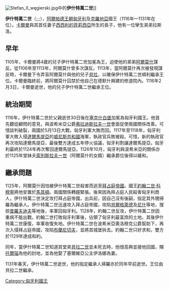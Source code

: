 {{unreferenced|time=2015-02-12T15:09:37+00:00}}
{{noteTA
|1=zh-hans:伊什特万;zh-hant:伊什特萬; zh-tw:史蒂芬;
}}
[[File:Stefan_II_węgierski.jpg|thumb]]中的'''伊什特萬二世''']]

'''伊什特萬二世'''（{{lang-hu|II István}};{{lang-hr|Stjepan II}};{{lang-sk|Štefan II}};{{bd||1101年||1131年}}），[[阿爾帕德王朝|阿爾帕德王朝]][[匈牙利|匈牙利]]及[[克羅地亞|克羅地亞]]國王（1116年—1131年在位）。[[卡爾曼_(匈牙利)|卡爾曼]]與其首任妻子[[西西利的菲莉西亞|西西利的菲莉西亞]]所生的長子，他有一位孿生弟弟拉斯洛。

==早年==
1105年，卡爾曼將4歲的兒子伊什特萬二世加冕為王，迫使他的弟弟[[阿爾莫什王子|阿爾莫什]]謀反。從1106年至1113年，阿爾莫什曾多次謀反。1113年，當阿爾莫什再次被發現謀反時，卡爾曼下令弄盲阿爾莫什與他的兒子[[貝拉二世|貝拉]]，以確保伊什特萬二世順利繼承王位。卡爾曼臨終前，將阿爾莫什囚禁於他自己在德默什興建的修道院內。1116年2月3日，卡爾曼逝世，他的兒子伊什特萬二世繼承王位。

==統治期間==
1116年，伊什特萬二世於父親逝世30日後在[[塞克什白堡|塞克什白堡]]加冕為匈牙利國王。他首先聽從顧問的意見，與波希米亞公爵[[弗拉迪斯拉夫一世|弗拉迪斯拉夫一世]]會面促使兩國關係改善。可惜談判破裂，兩國於5月13日大戰，匈牙利軍大敗而回。1117年至1118年，匈牙利軍大敗入侵[[達爾馬提亞|達爾馬提亞]]的[[威尼斯共和國|威尼斯共和國]]海軍，執政官兵敗被殺。可惜，新的執政官再次攻陷達爾馬提亞，最後雙方達成五年停火協議，匈牙利割讓達爾馬提亞。匈牙利最終於1124年再次奪回達爾馬提亞。1126年10月，匈牙利與波希米亞的關係亦於1125年堂妹夫[[索别斯拉夫一世|索別斯拉夫一世]]（阿爾莫什的女婿）繼承爵位後得以緩和。

==繼承問題==
1125年，阿爾莫什因怕被伊什特萬二世殺害而逃至[[拜占庭帝國|拜占庭帝國]]。國王[[約翰二世_(拜占庭)|約翰二世·科穆寧]]將他安置於[[馬其頓|馬其頓]]。兩國關係轉趨緊張。後來因為拜占庭人民殺害匈牙利商人，伊什特萬二世決定攻打拜占庭帝國，出兵前，因自己沒有後嗣，指定其外甥掃羅為繼承人。伊什特萬二世迅速攻入拜占庭帝國，攻陷[[貝爾格萊德|貝爾格萊德]]及[[尼什|尼什]]等地，搜掠[[普羅夫迪夫|普羅夫迪夫]]等地後，率軍回匈牙利。1128年，約翰二世反攻，伊什特萬二世因重病不能出戰，約翰二世打敗匈牙利軍後，佔領了匈牙利最富庶的土地。其後伊什特萬二世康復，率軍收復失地。伊什特萬二世在波希米亞奧洛穆克公爵幫助下，再次入侵拜占庭帝國，攻陷[[布蘭尼切夫|布蘭尼切夫]]，並將其城堡拆去。約翰二世只好求和，雙方於1129年達成和約。

同年，當伊什特萬二世知道其堂弟[[貝拉二世|貝拉二世]]並未死去時，他很高興並接他回國，賜[[托爾瑙|托爾瑙]]為他的封地，並為他娶了塞爾維亞公主伊洛娜為妻。

1131年春天，伊什特萬二世逝世，他的指定繼承人掃羅亦於同年早前逝世。王位由貝拉二世繼承。

{{s-start}}
{{s-hou|[[阿爾帕德王朝|阿爾帕德王朝]]||1101年||1131年}}
{{s-reg}}
{{s-bef |before=[[卡爾曼_(匈牙利)|卡爾曼]]}}
{{s-ttl |title=[[匈牙利統治者列表|匈牙利國王]] |years=1116年–1131年}}
{{s-aft |after=[[貝拉二世|貝拉二世]]}}
{{s-end}}
{{匈牙利君主}}
{{Authority control}}

[[Category:匈牙利國王|Category:匈牙利國王]]